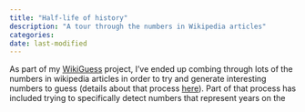 ```yaml
---
title: "Half-life of history"
description: "A tour through the numbers in Wikipedia articles"
categories:
date: last-modified
---
```


As part of my [WikiGuess](https://www.wikiguess.io) project, I've ended up combing through lots of the numbers in wikipedia articles in order to try and generate interesting numbers to guess (details about that process [here](wikiguess_questions.qmd)). Part of that process has included trying to specifically detect numbers that represent years on the


